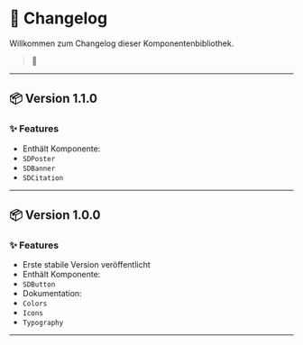 
<Meta title="📦 Changelog" />

# 📝 Changelog

Willkommen zum Changelog dieser Komponentenbibliothek.

> 📘

---

## 📦 Version 1.1.0

### ✨ Features

- Enthält Komponente:
- `SDPoster`
- `SDBanner`
- `SDCitation`

---

## 📦 Version 1.0.0

### ✨ Features

- Erste stabile Version veröffentlicht
- Enthält Komponente:
- `SDButton`
- Dokumentation:
- `Colors`
- `Icons`
- `Typography`

---